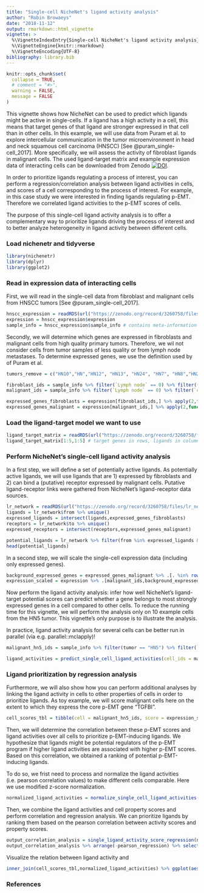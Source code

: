```yaml
---
title: "Single-cell NicheNet's ligand activity analysis"
author: "Robin Browaeys"
date: "2018-11-12"
output: rmarkdown::html_vignette
vignette: >
  %\VignetteIndexEntry{Single-cell NicheNet's ligand activity analysis}
  %\VignetteEngine{knitr::rmarkdown}
  %\VignetteEncoding{UTF-8}
bibliography: library.bib
---
```


<!-- github markdown built using 
rmarkdown::render("vignettes/ligand_activity_single_cell.Rmd", output_format = "github_document")
-->

```r
knitr::opts_chunk$set(
  collapse = TRUE,
  # comment = "#>",
  warning = FALSE,
  message = FALSE
)
```

This vignette shows how NicheNet can be used to predict which ligands might be active in single-cells. If a ligand has a high activity in a cell, this means that target genes of that ligand are stronger expressed in that cell than in other cells. In this example, we will use data from Puram et al. to explore intercellular communication in the tumor microenvironment in head and neck squamous cell carcinoma (HNSCC) [See @puram_single-cell_2017]. More specifically, we will assess the activity of fibroblast ligands in malignant cells. The used ligand-target matrix and example expression data of interacting cells can be downloaded from Zenodo [![DOI](https://zenodo.org/badge/DOI/10.5281/zenodo.3260758.svg)](https://doi.org/10.5281/zenodo.3260758).

In order to prioritize ligands regulating a process of interest, you can perform a regression/correlation analysis between ligand activities in cells, and scores of a cell corresponding to the process of interest. For example, in this case study we were interested in finding ligands regulating p-EMT. Therefore we correlated ligand activities to the p-EMT scores of cells. 

The purpose of this single-cell ligand activity analysis is to offer a complementary way to prioritize ligands driving the process of interest and to better analyze heterogeneity in ligand activity between different cells.

### Load nichenetr and tidyverse

```r
library(nichenetr)
library(dplyr)
library(ggplot2)
```

### Read in expression data of interacting cells

First, we will read in the single-cell data from fibroblast and malignant cells from HNSCC tumors [See @puram_single-cell_2017].

```r
hnscc_expression = readRDS(url("https://zenodo.org/record/3260758/files/hnscc_expression.rds"))
expression = hnscc_expression$expression
sample_info = hnscc_expression$sample_info # contains meta-information about the cells
```

Secondly, we will determine which genes are expressed in fibroblasts and malignant cells from high quality primary tumors. Therefore, we wil not consider cells from tumor samples of less quality or from lymph node metastases. To determine expressed genes, we use the definition used by of Puram et al.

```r
tumors_remove = c("HN10","HN","HN12", "HN13", "HN24", "HN7", "HN8","HN23")

fibroblast_ids = sample_info %>% filter(`Lymph node` == 0) %>% filter((tumor %in% tumors_remove == FALSE)) %>% filter(`non-cancer cell type` == "Fibroblast") %>% .$cell
malignant_ids = sample_info %>% filter(`Lymph node` == 0) %>% filter(`classified  as cancer cell` == 1) %>% filter((tumor %in% tumors_remove == FALSE)) %>% .$cell

expressed_genes_fibroblasts = expression[fibroblast_ids,] %>% apply(2,function(x){10*(2**x - 1)}) %>% apply(2,function(x){log2(mean(x) + 1)}) %>% .[. >= 4] %>% names()
expressed_genes_malignant = expression[malignant_ids,] %>% apply(2,function(x){10*(2**x - 1)}) %>% apply(2,function(x){log2(mean(x) + 1)}) %>% .[. >= 4] %>% names()

```

### Load the ligand-target model we want to use

```r
ligand_target_matrix = readRDS(url("https://zenodo.org/record/3260758/files/ligand_target_matrix.rds"))
ligand_target_matrix[1:5,1:5] # target genes in rows, ligands in columns
```

### Perform NicheNet's single-cell ligand activity analysis

In a first step, we will define a set of potentially active ligands. As potentially active ligands, we will use ligands that are 1) expressed by fibroblasts and 2) can bind a (putative) receptor expressed by malignant cells. Putative ligand-receptor links were gathered from NicheNet's ligand-receptor data sources.

```r
lr_network = readRDS(url("https://zenodo.org/record/3260758/files/lr_network.rds"))
ligands = lr_network$from %>% unique()
expressed_ligands = intersect(ligands,expressed_genes_fibroblasts)
receptors = lr_network$to %>% unique()
expressed_receptors = intersect(receptors,expressed_genes_malignant)

potential_ligands = lr_network %>% filter(from %in% expressed_ligands & to %in% expressed_receptors) %>% .$from %>% unique()
head(potential_ligands)
```

In a second step, we will scale the single-cell expression data (including only expressed genes).

```r
background_expressed_genes = expressed_genes_malignant %>% .[. %in% rownames(ligand_target_matrix)]
expression_scaled = expression %>% .[malignant_ids,background_expressed_genes] %>% scale_quantile()
```

Now perform the ligand activity analysis: infer how well NicheNet's ligand-target potential scores can predict whether a gene belongs to most strongly expressed genes in a cell compared to other cells. To reduce the running time for this vignette, we will perform the analysis only on 10 example cells from the HN5 tumor. This vignette's only purpose is to illustrate the analysis. 

In practice, ligand activity analysis for several cells can be better run in parallel (via e.g. parallel::mclapply)!

```r
malignant_hn5_ids = sample_info %>% filter(tumor == "HN5") %>% filter(`Lymph node` == 0) %>% filter(`classified  as cancer cell` == 1)  %>% .$cell %>% head(10)

ligand_activities = predict_single_cell_ligand_activities(cell_ids = malignant_hn5_ids, expression_scaled = expression_scaled, ligand_target_matrix = ligand_target_matrix, potential_ligands = potential_ligands)
```

### Ligand prioritization by regression analysis

Furthermore, we will also show how you can perform additional analyses by linking the ligand activity in cells to other properties of cells in order to prioritize ligands. As toy example, we will score malignant cells here on the extent to which they express the core p-EMT gene "TGFBI".

```r
cell_scores_tbl = tibble(cell = malignant_hn5_ids, score = expression_scaled[malignant_hn5_ids,"TGFBI"])
```

Then, we will determine the correlation between these p-EMT scores and ligand activities over all cells to prioritize p-EMT-inducing ligands. We hypothesize that ligands might be potential regulators of the p-EMT program if higher ligand activities are associated with higher p-EMT scores. Based on this correlation, we obtained a ranking of potential p-EMT-inducing ligands.

To do so, we frist need to process and normalize the ligand activities (i.e. pearson correlation values) to make different cells comparable. Here we use modified z-score normalization.

```r
normalized_ligand_activities = normalize_single_cell_ligand_activities(ligand_activities)
```

Then, we combine the ligand activities and cell property scores and perform correlation and regression analysis.
We can prioritize ligands by ranking them based on the pearson correlation between activity scores and property scores.

```r
output_correlation_analysis = single_ligand_activity_score_regression(normalized_ligand_activities,cell_scores_tbl)
output_correlation_analysis %>% arrange(-pearson_regression) %>% select(pearson_regression, ligand)
```

Visualize the relation between ligand activity and

```r
inner_join(cell_scores_tbl,normalized_ligand_activities) %>% ggplot(aes(score,TFPI)) + geom_point() + geom_smooth()
```

### References
